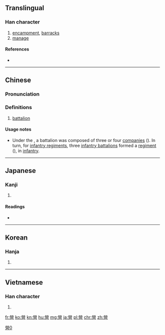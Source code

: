 {{also|営|营}}

==Translingual==
{{ja-forms|[[営]]|[[营]]|營}}

===Han character===
{{Han char|rn=86|rad=火|as=13|sn=17|four=99606|canj=FFBRR|ids=⿱𤇾呂}}

# [[encampment]], [[barracks]]
# [[manage]]

====References====
* {{Han ref|kx=0684.170|dkj=19457|dj=1096.120|hdz=32237.050|uh=71DF}}

----

==Chinese==
{{zh-forms|s=营}}

===Pronunciation===
{{zh-pron
|m=yíng
|c=jing4
|mc=y
|oc=y
|ma=
|cat=n,v
}}

===Definitions===
{{zh-hanzi}}

# {{context|military|lang=zh}} [[battalion]]

====Usage notes====
* {{sense|military}} Under the {{w|National Revolutionary Army}}, a battalion was composed of three or four [[companies]] ({{zh-l|連}}). In turn, for [[infantry regiment]]s, three [[infantry battalion]]s formed a [[regiment]] ({{zh-l|團}}), in [[infantry]].

----

==Japanese==

===Kanji===
{{ja-kanji|grade=|rs=火13|style=ky|shin=営}}

# {{defn|lang=ja|sort=火13}}

====Readings====
* {{ja-readings|on=[[えい]] (ei)|kun=[[いとなむ]] (itonamu)}}

----

==Korean==

===Hanja===
{{ko-hanja|hangeul=[[영]], [[형]]|eumhun=|rv=yeong, hyeong|mr=yŏng, hyŏng|y=yeng, hyeng}}

# {{defn|lang=ko|sort=火13}}

----

==Vietnamese==

===Han character===
{{vi-hantu|[[doanh]], [[dinh]]|rs=火13}}

# {{defn|lang=vi|sort=火13}}

[[Category:CJKV characters simplified differently in Japan and China|營0]]

[[fr:營]]
[[ko:營]]
[[kn:營]]
[[hu:營]]
[[mg:營]]
[[ja:營]]
[[pl:營]]
[[chr:營]]
[[zh:營]]